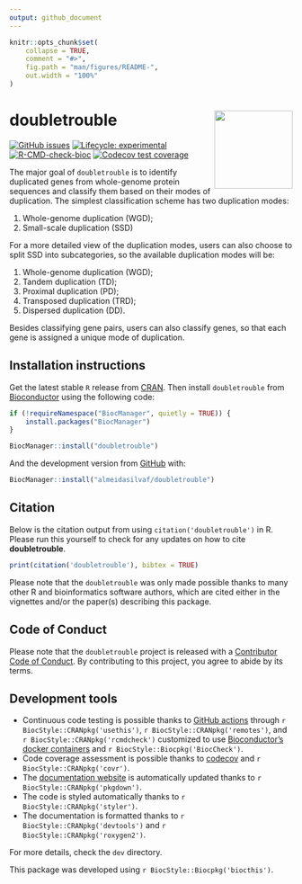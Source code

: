 ```yaml
---
output: github_document
---
```


<!-- README.md is generated from README.Rmd. Please edit that file -->

```r
knitr::opts_chunk$set(
    collapse = TRUE,
    comment = "#>",
    fig.path = "man/figures/README-",
    out.width = "100%"
)
```

# doubletrouble <img src="man/figures/logo.png" align="right" height="139" />

<!-- badges: start -->
[![GitHub issues](https://img.shields.io/github/issues/almeidasilvaf/doubletrouble)](https://github.com/almeidasilvaf/doubletrouble/issues)
[![Lifecycle: experimental](https://img.shields.io/badge/lifecycle-experimental-orange.svg)](https://lifecycle.r-lib.org/articles/stages.html#experimental)
[![R-CMD-check-bioc](https://github.com/almeidasilvaf/doubletrouble/workflows/R-CMD-check-bioc/badge.svg)](https://github.com/almeidasilvaf/doubletrouble/actions)
[![Codecov test
coverage](https://codecov.io/gh/almeidasilvaf/doubletrouble/branch/master/graph/badge.svg)](https://codecov.io/gh/almeidasilvaf/doubletrouble?branch=master)
<!-- badges: end -->

The major goal of `doubletrouble` is to identify duplicated genes from
whole-genome protein sequences and classify them based on their modes
of duplication. The simplest classification scheme has two duplication modes: 

1. Whole-genome duplication (WGD);
2. Small-scale duplication (SSD)

For a more detailed view of the duplication modes, users can also choose to
split SSD into subcategories, so the available duplication modes will be:

1. Whole-genome duplication (WGD);
2. Tandem duplication (TD);
3. Proximal duplication (PD);
4. Transposed duplication (TRD);
5. Dispersed duplication (DD).

Besides classifying gene pairs, users can also classify genes, so that
each gene is assigned a unique mode of duplication.

## Installation instructions

Get the latest stable `R` release from [CRAN](http://cran.r-project.org/). Then install `doubletrouble` from [Bioconductor](http://bioconductor.org/) using the following code:

```r
if (!requireNamespace("BiocManager", quietly = TRUE)) {
    install.packages("BiocManager")
}

BiocManager::install("doubletrouble")
```

And the development version from [GitHub](https://github.com/almeidasilvaf/doubletrouble) with:

```r
BiocManager::install("almeidasilvaf/doubletrouble")
```

## Citation

Below is the citation output from using `citation('doubletrouble')` in R. Please
run this yourself to check for any updates on how to cite __doubletrouble__.

```r
print(citation('doubletrouble'), bibtex = TRUE)
```

Please note that the `doubletrouble` was only made possible thanks to many other R and bioinformatics software authors, which are cited either in the vignettes and/or the paper(s) describing this package.

## Code of Conduct

Please note that the `doubletrouble` project is released with a [Contributor Code of Conduct](http://bioconductor.org/about/code-of-conduct/). By contributing to this project, you agree to abide by its terms.

## Development tools

* Continuous code testing is possible thanks to [GitHub actions](https://www.tidyverse.org/blog/2020/04/usethis-1-6-0/)  through `r BiocStyle::CRANpkg('usethis')`, `r BiocStyle::CRANpkg('remotes')`, and `r BiocStyle::CRANpkg('rcmdcheck')` customized to use [Bioconductor's docker containers](https://www.bioconductor.org/help/docker/) and `r BiocStyle::Biocpkg('BiocCheck')`.
* Code coverage assessment is possible thanks to [codecov](https://codecov.io/gh) and `r BiocStyle::CRANpkg('covr')`.
* The [documentation website](http://almeidasilvaf.github.io/doubletrouble) is automatically updated thanks to `r BiocStyle::CRANpkg('pkgdown')`.
* The code is styled automatically thanks to `r BiocStyle::CRANpkg('styler')`.
* The documentation is formatted thanks to `r BiocStyle::CRANpkg('devtools')` and `r BiocStyle::CRANpkg('roxygen2')`.

For more details, check the `dev` directory.

This package was developed using `r BiocStyle::Biocpkg('biocthis')`.


